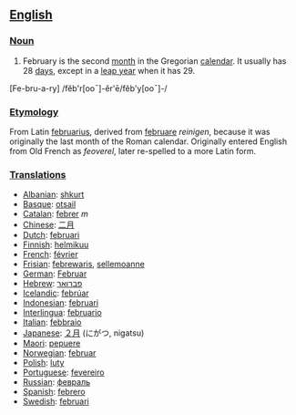 == [[English]] ==

=== [[Noun]] ===
#February is the second [[month]] in the Gregorian [[calendar]]. It usually has 28 [[day|days]], except in a [[leap year]] when it has 29.

[Fe-bru-a-ry] /fĕb'r[ooˉ]-ĕr'ē/fĕb'y[ooˉ]-/

=== [[Etymology]] ===
From Latin [[februarius]], derived from [[februare]] ''reinigen'', because it was originally the last month of the Roman calendar. Originally entered English from Old French as ''feoverel'', later re-spelled to a more Latin form.

=== [[Translations]] ===
*[[Albanian]]: [[shkurt]]
*[[Basque]]: [[otsail]]
*[[Catalan]]: [[febrer]] ''m''
*[[Chinese]]: [[二月]]
*[[Dutch]]: [[februari]]
*[[Finnish]]: [[helmikuu]]
*[[French]]: [[février]]
*[[Frisian]]: [[febrewaris]], [[sellemoanne]]
*[[German]]: [[Februar]]
*[[Hebrew]]: [[פברואר]]
*[[Icelandic]]: [[febrúar]]
*[[Indonesian]]: [[februari]]
*[[Interlingua]]: [[februario]]
*[[Italian]]: [[febbraio]]
*[[Japanese]]: [[２月]] (にがつ, nigatsu)
*[[Maori]]: [[pepuere]]
*[[Norwegian]]: [[februar]]
*[[Polish]]: [[luty]]
*[[Portuguese]]: [[fevereiro]]
*[[Russian]]: [[февраль]]
*[[Spanish]]: [[febrero]]
*[[Swedish]]: [[februari]]
